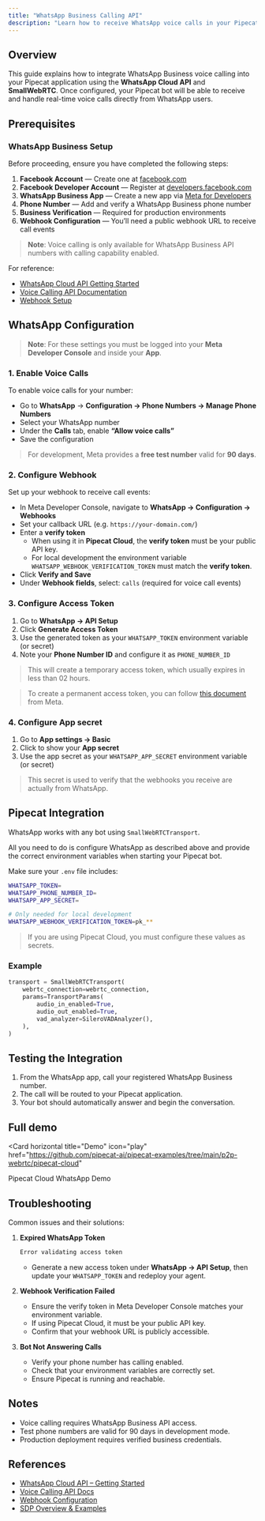 ```yaml
---
title: "WhatsApp Business Calling API"
description: "Learn how to receive WhatsApp voice calls in your Pipecat application"
---
```


## Overview

This guide explains how to integrate WhatsApp Business voice calling into your Pipecat application using the **WhatsApp Cloud API** and **SmallWebRTC**. Once configured, your Pipecat bot will be able to receive and handle real-time voice calls directly from WhatsApp users.

## Prerequisites

### WhatsApp Business Setup

Before proceeding, ensure you have completed the following steps:

1. **Facebook Account** — Create one at [facebook.com](https://facebook.com)
2. **Facebook Developer Account** — Register at [developers.facebook.com](https://developers.facebook.com)
3. **WhatsApp Business App** — Create a new app via [Meta for Developers](https://developers.facebook.com/apps)
4. **Phone Number** — Add and verify a WhatsApp Business phone number
5. **Business Verification** — Required for production environments
6. **Webhook Configuration** — You’ll need a public webhook URL to receive call events

> **Note**: Voice calling is only available for WhatsApp Business API numbers with calling capability enabled.

For reference:
- [WhatsApp Cloud API Getting Started](https://developers.facebook.com/docs/whatsapp/cloud-api/get-started/)
- [Voice Calling API Documentation](https://developers.facebook.com/docs/whatsapp/cloud-api/calling/)
- [Webhook Setup](https://developers.facebook.com/docs/whatsapp/webhooks/)


## WhatsApp Configuration

> **Note**: For these settings you must be logged into your **Meta Developer Console** and inside your **App**.

### 1. Enable Voice Calls

To enable voice calls for your number:

- Go to **WhatsApp** → **Configuration → Phone Numbers → Manage Phone Numbers**
- Select your WhatsApp number
- Under the **Calls** tab, enable **“Allow voice calls”**
- Save the configuration

> For development, Meta provides a **free test number** valid for **90 days**.

### 2. Configure Webhook

Set up your webhook to receive call events:

- In Meta Developer Console, navigate to **WhatsApp → Configuration → Webhooks**
- Set your callback URL (e.g. `https://your-domain.com/`)
- Enter a **verify token**
  - When using it in **Pipecat Cloud**, the **verify token** must be your public API key.
  - For local development the environment variable `WHATSAPP_WEBHOOK_VERIFICATION_TOKEN` must match the **verify token**.
- Click **Verify and Save**
- Under **Webhook fields**, select: `calls` (required for voice call events)

### 3. Configure Access Token

1. Go to **WhatsApp → API Setup**
2. Click **Generate Access Token**
3. Use the generated token as your `WHATSAPP_TOKEN` environment variable (or secret)
4. Note your **Phone Number ID** and configure it as `PHONE_NUMBER_ID`

> This will create a temporary access token, which usually expires in less than 02 hours.

> To create a permanent access token, you can follow [this document](https://developers.facebook.com/blog/post/2022/12/05/auth-tokens/) from Meta.

### 4. Configure App secret

1. Go to **App settings → Basic**
2. Click to show your **App secret**
3. Use the app secret as your `WHATSAPP_APP_SECRET` environment variable (or secret)

> This secret is used to verify that the webhooks you receive are actually from WhatsApp.


## Pipecat Integration

WhatsApp works with any bot using `SmallWebRTCTransport`.

All you need to do is configure WhatsApp as described above and provide the correct environment variables when starting your Pipecat bot.

Make sure your `.env` file includes:
```bash
WHATSAPP_TOKEN=
WHATSAPP_PHONE_NUMBER_ID=
WHATSAPP_APP_SECRET=

# Only needed for local development
WHATSAPP_WEBHOOK_VERIFICATION_TOKEN=pk_**
```

> If you are using Pipecat Cloud, you must configure these values as secrets.

### Example

```python
transport = SmallWebRTCTransport(
    webrtc_connection=webrtc_connection,
    params=TransportParams(
        audio_in_enabled=True,
        audio_out_enabled=True,
        vad_analyzer=SileroVADAnalyzer(),
    ),
)
```

## Testing the Integration

1. From the WhatsApp app, call your registered WhatsApp Business number.
2. The call will be routed to your Pipecat application.
3. Your bot should automatically answer and begin the conversation.


## Full demo

<Card
  horizontal
  title="Demo"
  icon="play"
  href="https://github.com/pipecat-ai/pipecat-examples/tree/main/p2p-webrtc/pipecat-cloud"
>
  Pipecat Cloud WhatsApp Demo
</Card>

## Troubleshooting

Common issues and their solutions:

1. **Expired WhatsApp Token**
   ```bash
   Error validating access token
   ```
   - Generate a new access token under **WhatsApp → API Setup**, then update your `WHATSAPP_TOKEN` and redeploy your agent.

2. **Webhook Verification Failed**
   - Ensure the verify token in Meta Developer Console matches your environment variable.
    - If using Pipecat Cloud, it must be your public API key.
   - Confirm that your webhook URL is publicly accessible.

3. **Bot Not Answering Calls**
   - Verify your phone number has calling enabled.
   - Check that your environment variables are correctly set.
   - Ensure Pipecat is running and reachable.

## Notes

- Voice calling requires WhatsApp Business API access.
- Test phone numbers are valid for 90 days in development mode.
- Production deployment requires verified business credentials.

## References

- [WhatsApp Cloud API – Getting Started](https://developers.facebook.com/docs/whatsapp/cloud-api/get-started/)
- [Voice Calling API Docs](https://developers.facebook.com/docs/whatsapp/cloud-api/calling/)
- [Webhook Configuration](https://developers.facebook.com/docs/whatsapp/webhooks/)
- [SDP Overview & Examples](https://developers.facebook.com/docs/whatsapp/cloud-api/calling/reference#sdp-overview-and-sample-sdp-structures)
